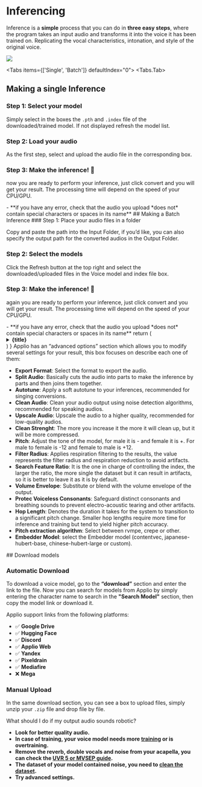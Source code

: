 
# Inferencing

Inference is a **simple** process that you can do in **three easy steps**, where the program takes an input audio and transforms it into the voice it has been trained on. Replicating the vocal characteristics, intonation, and style of the original voice.

![](/Inference.png)

<Tabs items={['Single', 'Batch']} defaultIndex="0">
  <Tabs.Tab>
  <Steps>
  ## Making a single Inference
  ### Step 1: Select your model

Simply select in the boxes the `.pth` and `.index` file of the downloaded/trained model. If not displayed refresh the model list.

### Step 2: Load your audio

As the first step, select and upload the audio file in the corresponding box.

### Step 3: Make the inference! 🎉

now you are ready to perform your inference, just click convert and you will get your result. The processing time will depend on the speed of your CPU/GPU.

</Steps>
- **if you have any error, check that the audio you upload *does not* contain special characters or spaces in its name**
</Tabs.Tab>
  <Tabs.Tab> <Steps>
   ## Making a Batch Inference
  ### Step 1: Place your audio files in a folder

Copy and paste the path into the Input Folder, if you’d like, you can also specify the output path for the converted audios in the Output Folder.

### Step 2: Select the models

Click the Refresh button at the top right and select the downloaded/uploaded files in the Voice model and index file box.

### Step 3: Make the inference! 🎉

again you are ready to perform your inference, just click convert and you will get your result. The processing time will depend on the speed of your CPU/GPU.


</Steps>
- **if you have any error, check that the audio you upload *does not* contain special characters or spaces in its name**
</Tabs.Tab>
</Tabs>
  return (
    <details
      closed
      className="last-of-type:mb-0 rounded-lg bg-neutral-50 dark:bg-neutral-800 p-2 mt-4"
    >
      <summary>
        <strong className="text-lg">{title}</strong>
      </summary>
      <div className="nx-p-2">{children}</div>
    </details>
  )
}

<FAQBox title="Advanced Settings section">
Applio has an “advanced options” section which allows you to modify several settings for your result, this box focuses on describe each one of them:

- **Export Format**: Select the format to export the audio.
- **Split Audio**: Basically cuts the audio into parts to make the inference by parts and then joins them together.
- **Autotune**: Apply a soft autotune to your inferences, recommended for singing conversions.
- **Clean Audio**: Clean your audio output using noise detection algorithms, recommended for speaking audios.
- **Upscale Audio**: Upscale the audio to a higher quality, recommended for low-quality audios.
- **Clean Strenght**: The more you increase it the more it will clean up, but it will be more compressed.
- **Pitch**: Adjust the tone of the model, for male it is - and female it is +. For male to female is -12 and female to male is +12.
- **Filter Radius**: Applies respiration filtering to the results, the value represents the filter radius and respiration reduction to avoid artifacts.
- **Search Feature Ratio**: It is the one in charge of controlling the index, the larger the ratio, the more single the dataset but it can result in artifacts, so it is better to leave it as it is by default.
- **Volume Envelope**: Substitute or blend with the volume envelope of the output.
- **Protec Voiceless Consonants**: Safeguard distinct consonants and breathing sounds to prevent electro-acoustic tearing and other artifacts.
- **Hop Length**: Denotes the duration it takes for the system to transition to a significant pitch change. Smaller hop lengths require more time for inference and training but tend to yield higher pitch accuracy.
- **Pitch extraction algorithm**: Select between rvmpe, crepe or other.
- **Embedder Model**: select the Embedder model (contentvec, japanese-hubert-base, chinese-hubert-large or custom).
</FAQBox>

<Steps>
## Download models

### Automatic Download

To download a voice model, go to the **“download”** section and enter the link to the file. Now you can search for models from Applio by simply entering the character name to search in the **"Search Model"** section, then copy the model link or download it.

Applio support links from the following platforms:

- ✅ **Google Drive**
- ✅ **Hugging Face**
- ✅ **Discord**
- ✅ **Applio Web**
- ✅ **Yandex**
- ✅ **Pixeldrain**
- ✅ **Mediafire**
- ❌ **Mega**
 
 ### Manual Upload

In the same download section, you can see a box to upload files, simply unzip your `.zip` file and drop file by file.
</Steps>

<FAQBox title="FAQ about making inferences">
What should I do if my output audio sounds robotic?


- **Look for better quality audio.**
- **In case of training, your voice model needs more [training](/getting-started/training) or is overtraining.**
- **Remove the reverb, double vocals and noise from your acapella, you can check the [UVR 5 or MVSEP guide](/guides/audio-isolating/uvr).**
- **The dataset of your model contained noise, you need to [clean the dataset](/guides/create-datasets/create-datasets).**
- **Try advanced settings.**
</FAQBox>

